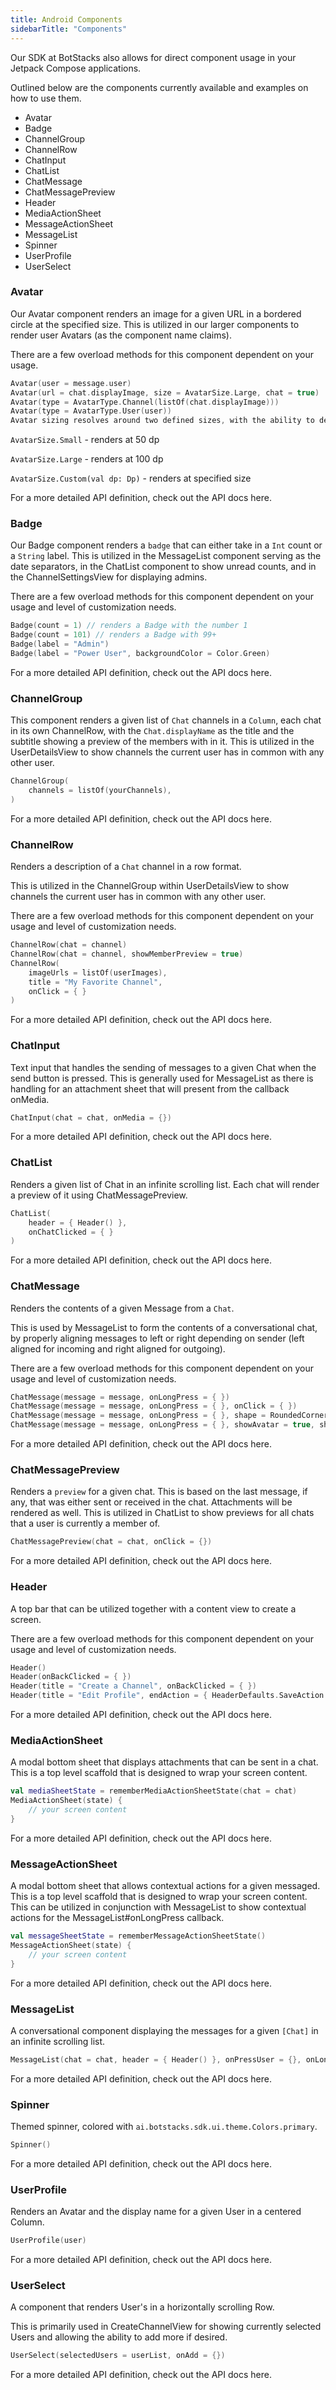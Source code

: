 ```yaml
---
title: Android Components
sidebarTitle: "Components"
---
```


Our SDK at BotStacks also allows for direct component usage in your Jetpack Compose applications.

Outlined below are the components currently available and examples on how to use them.

- Avatar
- Badge
- ChannelGroup
- ChannelRow
- ChatInput
- ChatList
- ChatMessage
- ChatMessagePreview
- Header
- MediaActionSheet
- MessageActionSheet
- MessageList
- Spinner
- UserProfile
- UserSelect

### Avatar
Our Avatar component renders an image for a given URL in a bordered circle at the specified size. This is utilized in our larger components to render user Avatars (as the component name claims).

There are a few overload methods for this component dependent on your usage.

```Kotlin
Avatar(user = message.user)
Avatar(url = chat.displayImage, size = AvatarSize.Large, chat = true)
Avatar(type = AvatarType.Channel(listOf(chat.displayImage)))
Avatar(type = AvatarType.User(user))
Avatar sizing resolves around two defined sizes, with the ability to define a custom size.
```

`AvatarSize.Small` - renders at 50 dp

`AvatarSize.Large` - renders at 100 dp

`AvatarSize.Custom(val dp: Dp)` - renders at specified size

For a more detailed API definition, check out the API docs here.


### Badge
Our Badge component renders a `badge` that can either take in a `Int` count or a `String` label. This is utilized in the MessageList component serving as the date separators, in the ChatList component to show unread counts, and in the ChannelSettingsView for displaying admins.

There are a few overload methods for this component dependent on your usage and level of customization needs.

```Kotlin
Badge(count = 1) // renders a Badge with the number 1
Badge(count = 101) // renders a Badge with 99+
Badge(label = "Admin")
Badge(label = "Power User", backgroundColor = Color.Green)
```
For a more detailed API definition, check out the API docs here.


### ChannelGroup
This component renders a given list of `Chat` channels in a `Column`, each chat in its own ChannelRow, with the `Chat.displayName` as the title and the subtitle showing a preview of the members with in it. This is utilized in the UserDetailsView to show channels the current user has in common with any other user.

```Kotlin
ChannelGroup(
    channels = listOf(yourChannels),
)
```
For a more detailed API definition, check out the API docs here.


### ChannelRow
Renders a description of a `Chat` channel in a row format.

This is utilized in the ChannelGroup within UserDetailsView to show channels the current user has in common with any other user.

There are a few overload methods for this component dependent on your usage and level of customization needs.

```Kotlin
ChannelRow(chat = channel)
ChannelRow(chat = channel, showMemberPreview = true)
ChannelRow(
    imageUrls = listOf(userImages),
    title = "My Favorite Channel",
    onClick = { }
)
```
For a more detailed API definition, check out the API docs here.

### ChatInput
Text input that handles the sending of messages to a given Chat when the send button is pressed. This is generally used for MessageList as there is handling for an attachment sheet that will present from the callback onMedia.

```Kotlin
ChatInput(chat = chat, onMedia = {})
```

For a more detailed API definition, check out the API docs here.


### ChatList
Renders a given list of Chat in an infinite scrolling list. Each chat will render a preview of it using ChatMessagePreview.

```Kotlin
ChatList(
    header = { Header() },
    onChatClicked = { }
)
```
For a more detailed API definition, check out the API docs here.


### ChatMessage
Renders the contents of a given Message from a `Chat`.

This is used by MessageList to form the contents of a conversational chat, by properly aligning messages to left or right depending on sender (left aligned for incoming and right aligned for outgoing).

There are a few overload methods for this component dependent on your usage and level of customization needs.

```Kotlin
ChatMessage(message = message, onLongPress = { })
ChatMessage(message = message, onLongPress = { }, onClick = { })
ChatMessage(message = message, onLongPress = { }, shape = RoundedCornerShape(20.dp))
ChatMessage(message = message, onLongPress = { }, showAvatar = true, showTimestamp = false)
```
For a more detailed API definition, check out the API docs here.


### ChatMessagePreview
Renders a `preview` for a given chat. This is based on the last message, if any, that was either sent or received in the chat. Attachments will be rendered as well. This is utilized in ChatList to show previews for all chats that a user is currently a member of.

```Kotlin
ChatMessagePreview(chat = chat, onClick = {})
```
For a more detailed API definition, check out the API docs here.


### Header
A top bar that can be utilized together with a content view to create a screen.

There are a few overload methods for this component dependent on your usage and level of customization needs.

```Kotlin
Header()
Header(onBackClicked = { })
Header(title = "Create a Channel", onBackClicked = { })
Header(title = "Edit Profile", endAction = { HeaderDefaults.SaveAction { } })
```
For a more detailed API definition, check out the API docs here.


### MediaActionSheet
A modal bottom sheet that displays attachments that can be sent in a chat. This is a top level scaffold that is designed to wrap your screen content.

```Kotlin
val mediaSheetState = rememberMediaActionSheetState(chat = chat)
MediaActionSheet(state) { 
    // your screen content
}
```
For a more detailed API definition, check out the API docs here.


### MessageActionSheet
A modal bottom sheet that allows contextual actions for a given messaged. This is a top level scaffold that is designed to wrap your screen content. This can be utilized in conjunction with MessageList to show contextual actions for the MessageList#onLongPress callback.

```kotlin
val messageSheetState = rememberMessageActionSheetState()
MessageActionSheet(state) { 
    // your screen content
}
```
For a more detailed API definition, check out the API docs here.

### MessageList
A conversational component displaying the messages for a given `[Chat]` in an infinite scrolling list.

```Kotlin
MessageList(chat = chat, header = { Header() }, onPressUser = {}, onLongPress = {})
```
For a more detailed API definition, check out the API docs here.


### Spinner
Themed spinner, colored with `ai.botstacks.sdk.ui.theme.Colors.primary`.

```Kotlin
Spinner()
```
For a more detailed API definition, check out the API docs here.


### UserProfile
Renders an Avatar and the display name for a given User in a centered Column.

```Kotlin
UserProfile(user)
```
For a more detailed API definition, check out the API docs here.


### UserSelect
A component that renders User's in a horizontally scrolling Row.

This is primarily used in CreateChannelView for showing currently selected Users and allowing the ability to add more if desired.

```Kotlin
UserSelect(selectedUsers = userList, onAdd = {})
```
For a more detailed API definition, check out the API docs here.







